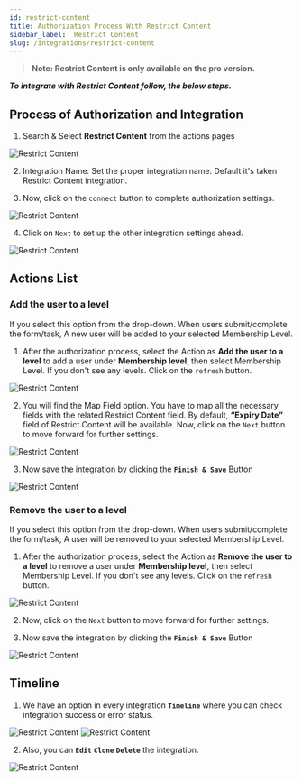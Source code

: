 ```yaml
---
id: restrict-content
title: Authorization Process With Restrict Content
sidebar_label:  Restrict Content
slug: /integrations/restrict-content
---
```



> **Note: Restrict Content is only available on the pro version.**

***To integrate with Restrict Content follow, the below steps.***


## Process of Authorization and Integration


1.	Search & Select **Restrict Content** from the actions pages
 <Image src="actions/restrict-content/select-action" alt="Restrict Content" w="1020" h="350" />

2. Integration Name: Set the proper integration name. Default it's taken Restrict Content integration.

3. Now, click on the `connect` button to complete authorization settings.

 <Image src="actions/restrict-content/integration-name" alt="Restrict Content" w="1020" h="350" />

4.	Click on `Next` to set up the other integration settings ahead.

 <Image src="actions/restrict-content/authorize" alt="Restrict Content" w="1020" h="350" />

## Actions List
### Add the user to a level
If you select this option from the drop-down. When users submit/complete the form/task, A new user will be added to your selected Membership Level.

1.	After the authorization process, select the Action as **Add the user to a level** to add a user under **Membership level**, then select Membership Level. If you don't see any levels. Click on the `refresh` button. 
  
 <Image src="actions/restrict-content/select-dropdown-add-user" alt="Restrict Content" w="1020" h="350" />

2.	You will find the Map Field option. You have to map all the necessary fields with the related Restrict Content field. By default, **“Expiry Date”** field of Restrict Content will be available. Now, click on the `Next` button to move forward for further settings.

 <Image src="actions/restrict-content/map-fields" alt="Restrict Content" w="1020" h="350" />

3. Now save the integration by clicking the **`Finish & Save`** Button

 <Image src="actions/restrict-content/finish-save" alt="Restrict Content" w="1020" h="350" />

### Remove the user to a level
If you select this option from the drop-down. When users submit/complete the form/task, A user will be removed to your selected Membership Level.

1.	After the authorization process, select the Action as **Remove the user to a level** to remove a user under **Membership level**, then select Membership Level. If you don't see any levels. Click on the `refresh` button. 

 <Image src="actions/restrict-content/select-dropdown-remove-user" alt="Restrict Content" w="1020" h="350" />

2.	Now, click on the `Next` button to move forward for further settings.

3. Now save the integration by clicking the **`Finish & Save`** Button

 <Image src="actions/restrict-content/finish-save" alt="Restrict Content" w="1020" h="350" />

## Timeline

1. We have an option in every integration **`Timeline`** where you can check integration success or error status.
 <Image src="actions/restrict-content/restrict-content-timeline" alt="Restrict Content" w="1020" h="350" />
 <Image src="actions/restrict-content/restrict-content-log" alt="Restrict Content" w="1020" h="350" />

2. Also, you can **`Edit`** **`Clone`** **`Delete`** the integration.

 <Image src="actions/restrict-content/restrict-content-option" alt="Restrict Content" w="1020" h="350" />



<Feedback/>